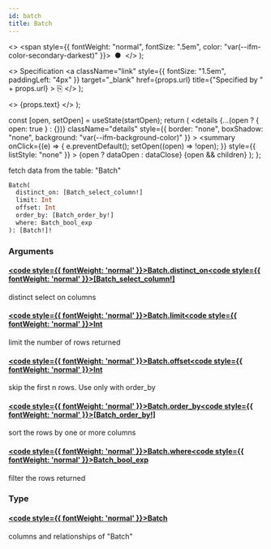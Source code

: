 ```yaml
---
id: batch
title: Batch
---
```


<head>
  <meta content="noindex" name="robots" />
  <meta charset="utf-8" />
</head>

  <>
    <span style={{ fontWeight: "normal", fontSize: ".5em", color: "var(--ifm-color-secondary-darkest)" }}>
      &nbsp;●&nbsp;
    </span>
  </>
);

  <>
    Specification
    <a
      className="link"
      style={{ fontSize: "1.5em", paddingLeft: "4px" }}
      target="_blank"
      href={props.url}
      title={"Specified by " + props.url}
    >
      ⎘
    </a>
  </>
);

  <>
    <span className={props.class}>{props.text}</span>
  </>
);


  const [open, setOpen] = useState(startOpen);
  return (
    <details
      {...(open ? { open: true } : {})}
      className="details"
      style={{ border: "none", boxShadow: "none", background: "var(--ifm-background-color)" }}
    >
      <summary
        onClick={(e) => {
          e.preventDefault();
          setOpen((open) => !open);
        }}
        style={{ listStyle: "none" }}
      >
        {open ? dataOpen : dataClose}
      </summary>
      {open && children}
    </details>
  );
};

fetch data from the table: "Batch"

```graphql
Batch(
  distinct_on: [Batch_select_column!]
  limit: Int
  offset: Int
  order_by: [Batch_order_by!]
  where: Batch_bool_exp
): [Batch!]!
```

### Arguments

#### [<code style={{ fontWeight: 'normal' }}>Batch.<b>distinct_on</b></code>](#)<Bullet />[<code style={{ fontWeight: 'normal' }}><b>[Batch_select_column!]</b></code>](/docs/api/lockup/graphql/envio/enums/batch-select-column.mdx) <Badge class="badge badge--secondary " text="list"/> <Badge class="badge badge--secondary " text="enum"/>

distinct select on columns

#### [<code style={{ fontWeight: 'normal' }}>Batch.<b>limit</b></code>](#)<Bullet />[<code style={{ fontWeight: 'normal' }}><b>Int</b></code>](/docs/api/lockup/graphql/envio/scalars/int.mdx) <Badge class="badge badge--secondary " text="scalar"/>

limit the number of rows returned

#### [<code style={{ fontWeight: 'normal' }}>Batch.<b>offset</b></code>](#)<Bullet />[<code style={{ fontWeight: 'normal' }}><b>Int</b></code>](/docs/api/lockup/graphql/envio/scalars/int.mdx) <Badge class="badge badge--secondary " text="scalar"/>

skip the first n rows. Use only with order_by

#### [<code style={{ fontWeight: 'normal' }}>Batch.<b>order_by</b></code>](#)<Bullet />[<code style={{ fontWeight: 'normal' }}><b>[Batch_order_by!]</b></code>](/docs/api/lockup/graphql/envio/inputs/batch-order-by.mdx) <Badge class="badge badge--secondary " text="list"/> <Badge class="badge badge--secondary " text="input"/>

sort the rows by one or more columns

#### [<code style={{ fontWeight: 'normal' }}>Batch.<b>where</b></code>](#)<Bullet />[<code style={{ fontWeight: 'normal' }}><b>Batch_bool_exp</b></code>](/docs/api/lockup/graphql/envio/inputs/batch-bool-exp.mdx) <Badge class="badge badge--secondary " text="input"/>

filter the rows returned

### Type

#### [<code style={{ fontWeight: 'normal' }}><b>Batch</b></code>](/docs/api/lockup/graphql/envio/objects/batch.mdx) <Badge class="badge badge--secondary " text="object"/>

columns and relationships of "Batch"
